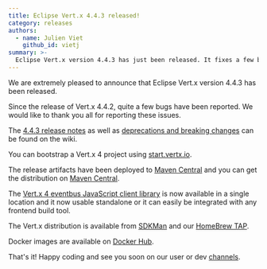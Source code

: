 ```yaml
---
title: Eclipse Vert.x 4.4.3 released!
category: releases
authors:
  - name: Julien Viet
    github_id: vietj
summary: >-
  Eclipse Vert.x version 4.4.3 has just been released. It fixes a few bugs that have been reported by the community
---
```


We are extremely pleased to announce that Eclipse Vert.x version 4.4.3 has been released.

Since the release of Vert.x 4.4.2, quite a few bugs have been reported. We would like to thank you all for reporting these issues.

The [4.4.3 release notes](https://github.com/vert-x3/wiki/wiki/4.4.3-Release-Notes) as well as
[deprecations and breaking changes](https://github.com/vert-x3/wiki/wiki/4.4.3-Deprecations-and-breaking-changes)
 can be found on the wiki.

You can bootstrap a Vert.x 4 project using [start.vertx.io](https://start.vertx.io).

The release artifacts have been deployed to [Maven Central](https://search.maven.org/search?q=g:io.vertx%20AND%20v:4.4.3) and
you can get the distribution on [Maven Central](https://repo1.maven.org/maven2/io/vertx/vertx-stack-manager/4.4.3/).

The [Vert.x 4 eventbus JavaScript client library](https://www.npmjs.com/package/@vertx/eventbus-bridge-client.js) is now available
in a single location and it now usable standalone or it can easily be integrated with any frontend build tool.

The Vert.x distribution is available from [SDKMan](https://sdkman.io) and our
[HomeBrew TAP](https://github.com/vertx-distrib/homebrew-tap).

Docker images are available on [Docker Hub](https://hub.docker.com/u/vertx/).

That's it! Happy coding and see you soon on our user or dev [channels](https://vertx.io/channels).
